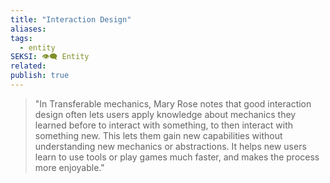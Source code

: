 ```yaml
---
title: "Interaction Design"
aliases:
tags:
  - entity
SEKSI: 👁️‍🗨️ Entity
related:
publish: true
---
```




> "In Transferable mechanics, Mary Rose notes that good interaction design often lets users apply knowledge about mechanics they learned before to interact with something, to then interact with something new. This lets them gain new capabilities without understanding new mechanics or abstractions. It helps new users learn to use tools or play games much faster, and makes the process more enjoyable."
